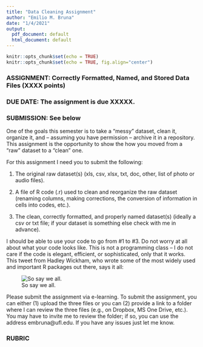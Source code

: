 ```yaml
---
title: "Data Cleaning Assignment"
author: "Emilio M. Bruna"
date: "1/4/2021"
output:
  pdf_document: default
  html_document: default
---
```



```r
knitr::opts_chunk$set(echo = TRUE)
knitr::opts_chunk$set(echo = TRUE, fig.align="center")
```

### **ASSIGNMENT:** Correctly Formatted, Named, and Stored Data Files (XXXX points)
### **DUE DATE:** The assignment is due XXXXX.  
### **SUBMISSION:** See below

One of the goals this semester is to take a “messy” dataset, clean it, organize it, and – assuming you have permission – archive it in a repository. This assignment is the opportunity to show the how you moved from a “raw” dataset to a “clean” one. 

For this assignment I need you to submit the following: 

1)	The original raw dataset(s) (xls, csv, xlsx, txt, doc, other, list of photo or audio files).

2)	A file of R code (.r) used to clean and reorganize the raw dataset (renaming columns, making corrections, the conversion of information in cells into codes, etc.). 

3)	The clean, correctly formatted, and properly named dataset(s) (ideally a csv or txt file; if your dataset is something else check with me in advance).

I should be able to use your code to go from #1 to #3. Do not worry at all about what your code looks like. This is not a programming class – I do not care if the code is elegant, efficient, or sophisticated, only that it works.  This tweet from Hadley Wickham, who wrote some of the most widely used and important R packages out there, says it all:

![So say we all.](images/HWquote.png)

Please submit the assignment via e-learning. To submit the assignment, you can either (1) upload the three files or you can (2) provide a link to a folder where I can review the three files (e.g., on Dropbox, MS One Drive, etc.). You may have to invite me to review the folder; if so, you can use the address embruna@ufl.edu. If you have any issues just let me know.

### RUBRIC

